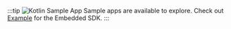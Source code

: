 :::tip ![Kotlin](./../svg/logo-kotlin.svg) Sample App
Sample apps are available to explore. Check out [Example](https://github.com/gobeyondidentity/bi-sdk-android/tree/main/app) for the Embedded SDK.
:::
